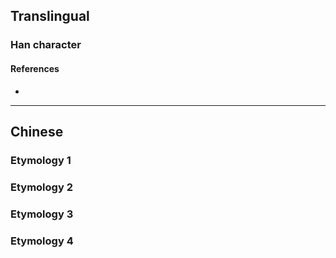 {{character info/new}}
==Translingual==

===Han character===
{{Han char|rn=32|rad=土|as=05|sn=8|four=|canj=FBG|ids=⿱龸土}}

====References====
* {{Han ref|kx=0226.130|dkj=04968|dj=0461.270|hdz=10431.020|uh=5763|ud=22371}}

----

==Chinese==
===Etymology 1===
{{zh-see|堂|ssv}}
===Etymology 2===
{{zh-see|鏜|ss}}
===Etymology 3===
{{zh-see|嘡|ss}}
===Etymology 4===
{{zh-see|膛|ss}}